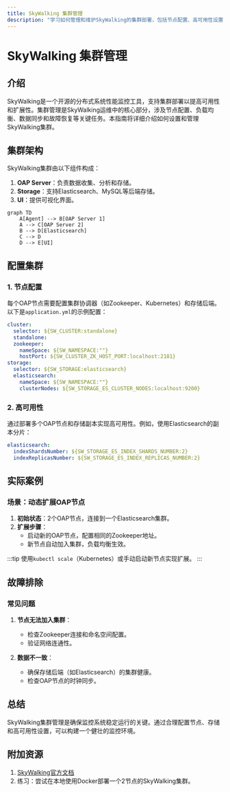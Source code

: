 ```yaml
---
title: SkyWalking 集群管理
description: "学习如何管理和维护SkyWalking的集群部署，包括节点配置、高可用性设置和故障排除。"
---
```


# SkyWalking 集群管理

## 介绍

SkyWalking是一个开源的分布式系统性能监控工具，支持集群部署以提高可用性和扩展性。集群管理是SkyWalking运维中的核心部分，涉及节点配置、负载均衡、数据同步和故障恢复等关键任务。本指南将详细介绍如何设置和管理SkyWalking集群。

## 集群架构

SkyWalking集群由以下组件构成：

1. **OAP Server**：负责数据收集、分析和存储。
2. **Storage**：支持Elasticsearch、MySQL等后端存储。
3. **UI**：提供可视化界面。

```mermaid
graph TD
    A[Agent] --> B[OAP Server 1]
    A --> C[OAP Server 2]
    B --> D[Elasticsearch]
    C --> D
    D --> E[UI]
```

## 配置集群

### 1. 节点配置

每个OAP节点需要配置集群协调器（如Zookeeper、Kubernetes）和存储后端。以下是`application.yml`的示例配置：

```yaml
cluster:
  selector: ${SW_CLUSTER:standalone}
  standalone:
  zookeeper:
    nameSpace: ${SW_NAMESPACE:""}
    hostPort: ${SW_CLUSTER_ZK_HOST_PORT:localhost:2181}
storage:
  selector: ${SW_STORAGE:elasticsearch}
  elasticsearch:
    nameSpace: ${SW_NAMESPACE:""}
    clusterNodes: ${SW_STORAGE_ES_CLUSTER_NODES:localhost:9200}
```

### 2. 高可用性

通过部署多个OAP节点和存储副本实现高可用性。例如，使用Elasticsearch的副本分片：

```yaml
elasticsearch:
  indexShardsNumber: ${SW_STORAGE_ES_INDEX_SHARDS_NUMBER:2}
  indexReplicasNumber: ${SW_STORAGE_ES_INDEX_REPLICAS_NUMBER:2}
```

## 实际案例

### 场景：动态扩展OAP节点

1. **初始状态**：2个OAP节点，连接到一个Elasticsearch集群。
2. **扩展步骤**：
   - 启动新的OAP节点，配置相同的Zookeeper地址。
   - 新节点自动加入集群，负载均衡生效。

:::tip
使用`kubectl scale`（Kubernetes）或手动启动新节点实现扩展。
:::

## 故障排除

### 常见问题

1. **节点无法加入集群**：
   - 检查Zookeeper连接和命名空间配置。
   - 验证网络连通性。

2. **数据不一致**：
   - 确保存储后端（如Elasticsearch）的集群健康。
   - 检查OAP节点的时钟同步。

## 总结

SkyWalking集群管理是确保监控系统稳定运行的关键。通过合理配置节点、存储和高可用性设置，可以构建一个健壮的监控环境。

## 附加资源

1. [SkyWalking官方文档](https://skywalking.apache.org/docs/)
2. 练习：尝试在本地使用Docker部署一个2节点的SkyWalking集群。